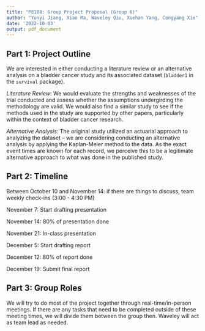 ```yaml
---
title: "P8108: Group Project Proposal (Group 6)"
author: "Yunyi Jiang, Xiao Ma, Waveley Qiu, Xuehan Yang, Congyang Xie"
date: '2022-10-03'
output: pdf_document
---
```


## Part 1: Project Outline

We are interested in either conducting a literature review or an alternative analysis on a bladder cancer study and its associated dataset (`bladder1` in the `survival` package). 

*Literature Review*: We would evaluate the strengths and weaknesses of the trial conducted and assess whether the assumptions undergirding the methodology are valid. We would also find a similar study to see if the methods used in the study are supported by other papers, particularly within the context of bladder cancer research.

*Alternative Analysis*: The original study utilized an actuarial approach to analyzing the dataset -- we are considering conducting an alternative analysis by applying the Kaplan-Meier method to the data. As the exact event times are known for each record, we perceive this to be a legitimate alternative approach to what was done in the published study.

## Part 2: Timeline

Between October 10 and November 14: if there are things to discuss, team weekly check-ins (3:00 - 4:30 PM)

November 7: Start drafting presentation

November 14: 80% of presentation done

November 21: In-class presentation

December 5: Start drafting report

December 12: 80% of report done

December 19: Submit final report 

## Part 3: Group Roles

We will try to do most of the project together through real-time/in-person meetings. If there are any tasks that need to be completed outside of these meeting times, we will divide them between the group then. Waveley will act as team lead as needed.



